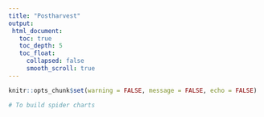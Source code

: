 ```yaml
---
title: "Postharvest"
output:
 html_document:
   toc: true
   toc_depth: 5
   toc_float:
     collapsed: false
     smooth_scroll: true
---
```


```r
knitr::opts_chunk$set(warning = FALSE, message = FALSE, echo = FALSE)

# To build spider charts

```